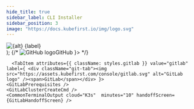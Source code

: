 ```yaml
---
hide_title: true
sidebar_label: CLI Installer
sidebar_position: 3
image: "https://docs.kubefirst.io/img/logo.svg"
---
```



  <div className="git-tab">
    <img src={imgSrc} alt={alt} />
    <span>{label}</span>
  </div>
);

<CLI />
<CommonCloudPrerequisites />
<K3sCloudPrerequisites />

<Tabs groupId="git_provider" defaultValue="gitlab" queryString>
  <!-- markdownlint-disable MD049 -->
  {/*<Tabs groupId="git_provider" defaultValue="github" queryString>
    <TabItem attributes={{ className: styles.github }} value="github" label={ <div className="git-tab"><img src="https://assets.kubefirst.com/console/github.svg" alt="GitHub logo" /><span>GitHub</span></div> }>
    <GitHubPrerequisites />
    <GitHubClusterCreateCmd />
    <CommonTerminalOutput cloud="K3s"  minutes="10" handoffScreen={GitHubHandoffScreen} />
  </TabItem>*/}

      <TabItem attributes={{ className: styles.gitlab }} value="gitlab" label={ <div className="git-tab"><img src="https://assets.kubefirst.com/console/gitlab.svg" alt="GitLab logo" /><span>GitLab</span></div> }>
    <GitLabPrerequisites />
    <GitLabClusterCreateCmd />
    <CommonTerminalOutput cloud="K3s"  minutes="10" handoffScreen={GitLabHandoffScreen} />
  </TabItem>

</Tabs>

<CommonRootCredentialsCmd cloud="k3s" />
<CommonClusterConnectivity />

